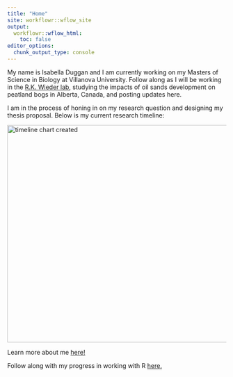 ```yaml
---
title: "Home"
site: workflowr::wflow_site
output:
  workflowr::wflow_html:
    toc: false
editor_options:
  chunk_output_type: console
---
```


My name is Isabella Duggan and I am currently working on my Masters of Science in Biology at Villanova University. Follow along as I will be working in the [R.K. Wieder lab](https://rwieder.clasit.org/research/), studying the impacts of oil sands development on peatland bogs in Alberta, Canada, and posting updates here.

I am in the process of honing in on my research question and designing my thesis proposal. Below is my current research timeline:

<img src="assets/research_timeline.png" alt="timeline chart created" width="700" height="500">

Learn more about me [here!](https://iduggan.github.io/demo/about.html)

Follow along with my progress in working with R [here.](https://iduggan.github.io/demo/first_analysis.html)

